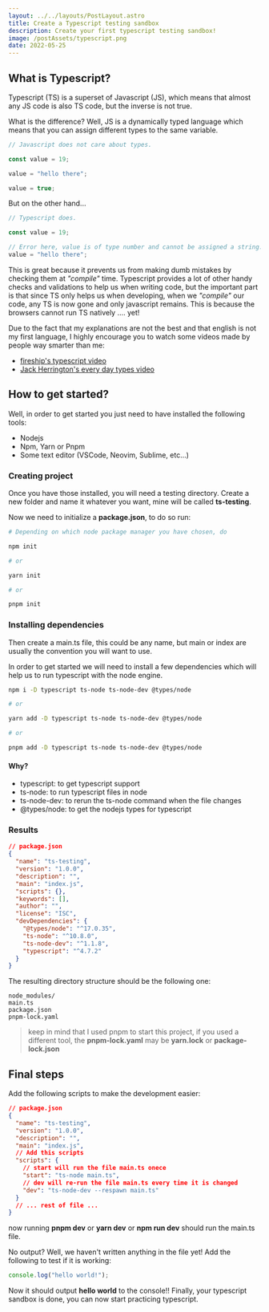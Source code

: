 ```yaml
---
layout: ../../layouts/PostLayout.astro
title: Create a Typescript testing sandbox
description: Create your first typescript testing sandbox!
image: /postAssets/typescript.png
date: 2022-05-25
---
```


## What is Typescript?

Typescript (TS) is a superset of Javascript (JS), which means that almost any JS
code is also TS code, but the inverse is not true.

What is the difference? Well, JS is a dynamically typed language which means
that you can assign different types to the same variable.

```js
// Javascript does not care about types.

const value = 19;

value = "hello there";

value = true;
```

But on the other hand...

```ts
// Typescript does.

const value = 19;

// Error here, value is of type number and cannot be assigned a string.
value = "hello there";
```

This is great because it prevents us from making dumb mistakes by checking them
at _"compile"_ time. Typescript provides a lot of other handy checks and
validations to help us when writing code, but the important part is that since
TS only helps us when developing, when we _"compile"_ our code, any
TS is now gone and only javascript remains. This is because the browsers cannot
run TS natively .... yet!

Due to the fact that my explanations are not the best and that english is not my
first language, I highly encourage you to watch some videos made by people way
smarter than me:

- [fireship's typescript video](https://www.youtube.com/watch?v=zQnBQ4tB3ZA)
- [Jack Herrington's every day types video](https://www.youtube.com/watch?v=LKVHFHJsiO0)

## How to get started?

Well, in order to get started you just need to have installed the following
tools:

- Nodejs
- Npm, Yarn or Pnpm
- Some text editor (VSCode, Neovim, Sublime, etc...)

### Creating project

Once you have those installed, you will need a testing directory. Create a new
folder and name it whatever you want, mine will be called **ts-testing**.

Now we need to initialize a **package.json**, to do so run:

```bash
# Depending on which node package manager you have chosen, do

npm init

# or

yarn init

# or

pnpm init
```

### Installing dependencies

Then create a main.ts file, this could be any name, but main or index are
usually the convention you will want to use.

In order to get started we will need to install a few dependencies which will
help us to run typescript with the node engine.

```bash
npm i -D typescript ts-node ts-node-dev @types/node

# or

yarn add -D typescript ts-node ts-node-dev @types/node

# or

pnpm add -D typescript ts-node ts-node-dev @types/node
```

#### Why?

- typescript: to get typescript support
- ts-node: to run typescript files in node
- ts-node-dev: to rerun the ts-node command when the file changes
- @types/node: to get the nodejs types for typescript

### Results

```json
// package.json
{
  "name": "ts-testing",
  "version": "1.0.0",
  "description": "",
  "main": "index.js",
  "scripts": {},
  "keywords": [],
  "author": "",
  "license": "ISC",
  "devDependencies": {
    "@types/node": "^17.0.35",
    "ts-node": "^10.8.0",
    "ts-node-dev": "^1.1.8",
    "typescript": "^4.7.2"
  }
}
```

The resulting directory structure should be the following one:

```
node_modules/
main.ts
package.json
pnpm-lock.yaml
```

> keep in mind that I used pnpm to start this project, if you used a different
> tool, the **pnpm-lock.yaml** may be **yarn.lock** or **package-lock.json**

## Final steps

Add the following scripts to make the development easier:

```json
// package.json
{
  "name": "ts-testing",
  "version": "1.0.0",
  "description": "",
  "main": "index.js",
  // Add this scripts
  "scripts": {
    // start will run the file main.ts onece
    "start": "ts-node main.ts",
    // dev will re-run the file main.ts every time it is changed
    "dev": "ts-node-dev --respawn main.ts"
  }
  // ... rest of file ...
}
```

now running **pnpm dev** or **yarn dev** or **npm run dev** should run the
main.ts file.

No output? Well, we haven't written anything in the file yet! Add the following
to test if it is working:

```ts
console.log("hello world!");
```

Now it should output **hello world** to the console!! Finally, your typescript
sandbox is done, you can now start practicing typescript.
